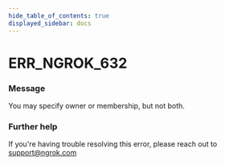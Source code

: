 ```yaml
---
hide_table_of_contents: true
displayed_sidebar: docs
---
```



# ERR_NGROK_632

### Message

You may specify owner or membership, but not both.

<ErrorDetails error="err_ngrok_632" />

### Further help

If you're having trouble resolving this error, please reach out to [support@ngrok.com](mailto:support@ngrok.com?subject=Help%20with%20ERR_NGROK_632)
